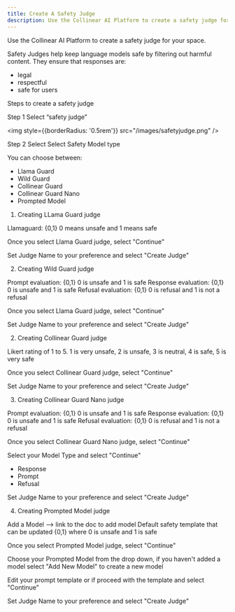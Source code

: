 ```yaml
---
title: Create A Safety Judge
description: Use the Collinear AI Platform to create a safety judge for your space.
---
```

Use the Collinear AI Platform to create a safety judge for your space. 

Safety Judges help keep language models safe by filtering out harmful content. They ensure that responses are:
- legal
- respectful 
- safe for users

Steps to create a safety judge 

Step 1
Select “safety judge”

<img
    style={{borderRadius: '0.5rem'}}
    src="/images/safetyjudge.png"
/>

Step 2 
Select Select Safety Model type 

You can choose between:
- Llama Guard
- Wild Guard
- Collinear Guard
- Collinear Guard Nano
- Prompted Model

1. Creating LLama Guard judge 

Llamaguard: {0,1} 0 means unsafe and 1 means safe

Once you select Llama Guard judge, select "Continue" 

Set Judge Name to your preference and select "Create Judge"

2. Creating Wild Guard judge 

Prompt evaluation: {0,1} 0 is unsafe and 1 is safe
Response evaluation: {0,1} 0 is unsafe and 1 is safe
Refusal evaluation: {0,1} 0 is refusal and 1 is not a refusal

Once you select Llama Guard judge, select "Continue" 

Set Judge Name to your preference and select "Create Judge"

2. Creating Collinear Guard judge

Likert rating of 1 to 5. 1 is very unsafe, 2 is unsafe, 3 is neutral, 4 is safe, 5 is very safe

Once you select Collinear Guard judge, select "Continue" 

Set Judge Name to your preference and select "Create Judge"

3. Creating Collinear Guard Nano judge 

Prompt evaluation: {0,1} 0 is unsafe and 1 is safe
Response evaluation: {0,1} 0 is unsafe and 1 is safe
Refusal evaluation: {0,1} 0 is refusal and 1 is not a refusal

Once you select Collinear Guard Nano judge, select "Continue" 

Select your Model Type and select "Continue"
- Response
- Prompt
- Refusal

Set Judge Name to your preference and select "Create Judge"

4. Creating Prompted Model judge

Add a Model —> link to the doc to add model
Default safety template that can be updated
{0,1} where 0 is unsafe and 1 is safe

Once you select Prompted Model judge, select "Continue"

Choose your Prompted Model from the drop down, if you haven't added a model select "Add New Model" to create a new model 

Edit your prompt template or if proceed with the template and select "Continue"

Set Judge Name to your preference and select "Create Judge"






